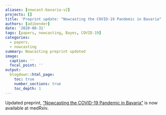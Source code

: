 ```yaml
---
aliases: [nowcast-bavaria-v2]
projects: []
title: 'Preprint update: "Nowcasting the COVID-19 Pandemic in Bavaria"'
authors: [adibender]
date: '2020-08-31'
tags: [papers, nowcasting, Bayes, COVID-19]
categories:
  - papers,
  - nowcasting
summary: Nowcasting preprint updated
image:
  caption: ''
  focal_point: ''
output:
  blogdown::html_page:
    toc: true
    number_sections: true
    toc_depth: 1
---
```



Updated preprint, ["Nowcasting the COVID-19 Pandemic in Bavaria"](https://www.medrxiv.org/content/10.1101/2020.06.26.20140210v2) is now available at medRxiv.
